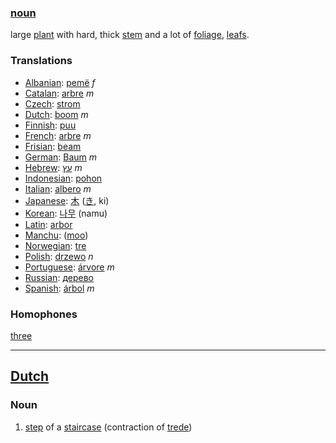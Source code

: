 ===[[noun]]===

large [[plant]] with hard, thick [[stem]] and a lot of [[foliage]], [[leaf]]s.

===Translations===

*[[Albanian]]: [[pemë]] ''f''
*[[Catalan]]: [[arbre]] ''m''
*[[Czech]]: [[strom]]
*[[Dutch]]: [[boom]] ''m''
*[[Finnish]]: [[puu]]
*[[French]]: [[arbre]] ''m''
*[[Frisian]]: [[beam]]
*[[German]]: [[Baum]] ''m''
*[[Hebrew]]: [[עץ]] ''m''
*[[Indonesian]]: [[pohon]]
*[[Italian]]: [[albero]] ''m''
*[[Japanese]]: [[木]] ([[き]], ki)
*[[Korean]]: [[나무]] (namu)
*[[Latin]]: [[arbor]] 
*[[Manchu]]: ([[moo]])
*[[Norwegian]]: [[tre]]
*[[Polish]]: [[drzewo]] ''n''
*[[Portuguese]]: [[árvore]] ''m''
*[[Russian]]: [[дерево]]
*[[Spanish]]: [[árbol]] ''m''

===Homophones===

[[three]]

----

==[[Dutch]]==

===Noun===

# [[step]] of a [[staircase]] (contraction of [[trede]])